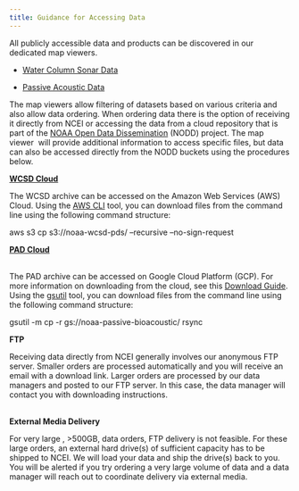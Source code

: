 ```yaml
---
title: Guidance for Accessing Data
---
```


All publicly accessible data and products can be discovered in our dedicated map viewers.

-   [Water Column Sonar Data](https://www.ncei.noaa.gov/maps/water-column-sonar/)

-   [Passive Acoustic Data](https://www.ncei.noaa.gov/maps/passive-acoustic-data/)

The map viewers allow filtering of datasets based on various criteria and also allow data ordering. When ordering data there is the option of receiving it directly from NCEI or accessing the data from a cloud repository that is part of the [NOAA Open Data Dissemination](https://www.noaa.gov/information-technology/open-data-dissemination) (NODD) project. The map viewer  will provide additional information to access specific files, but data can also be accessed directly from the NODD buckets using the procedures below.

[**WCSD Cloud**](https://noaa-wcsd-pds.s3.amazonaws.com/index.html)

The WCSD archive can be accessed on the Amazon Web Services (AWS) Cloud. Using the [AWS CLI](https://aws.amazon.com/cli/) tool, you can download files from the command line using the following command structure:

aws s3 cp s3://noaa-wcsd-pds/<specific folder path> <destination path> --recursive --no-sign-request

[**PAD Cloud**](https://console.cloud.google.com/storage/browser/noaa-passive-bioacoustic;tab=objects?prefix=&forceOnObjectsSortingFiltering=false&pli=1)

\
The PAD archive can be accessed on Google Cloud Platform (GCP). For more information on downloading from the cloud, see this [Download Guide](https://www.ngdc.noaa.gov/mgg/pad/docs/Gsutil_Guide.pdf). Using the [gsutil](https://cloud.google.com/storage/docs/gsutil) tool, you can download files from the command line using the following command structure:

gsutil -m cp -r gs://noaa-passive-bioacoustic/<specific folder path> rsync <destination path>

**FTP**

Receiving data directly from NCEI generally involves our anonymous FTP server. Smaller orders are processed automatically and you will receive an email with a download link. Larger orders are processed by our data managers and posted to our FTP server. In this case, the data manager will contact you with downloading instructions.

\
**External Media Delivery**

For very large , \>500GB, data orders, FTP delivery is not feasible. For these large orders, an external hard drive(s) of sufficient capacity has to be shipped to NCEI. We will load your data and ship the drive(s) back to you. You will be alerted if you try ordering a very large volume of data and a data manager will reach out to coordinate delivery via external media.

\
